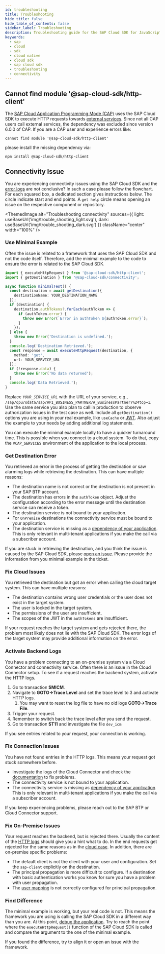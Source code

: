 ```yaml
---
id: troubleshooting
title: Troubleshooting
hide_title: false
hide_table_of_contents: false
sidebar_label: Troubleshooting
description: Troubleshooting guide for the SAP Cloud SDK for JavaScript
keywords:
  - sap
  - cloud
  - sdk
  - cloud native
  - cloud sdk
  - sap cloud sdk
  - troubleshooting
  - connectivity
---
```



## Cannot find module '@sap-cloud-sdk/http-client'

The [SAP Cloud Application Programming Mode (CAP)](https://cap.cloud.sap/docs/) uses the SAP Cloud SDK to execute HTTP requests towards [external services](https://cap.cloud.sap/docs/guides/using-services?q=http-client).
Since not all CAP users call external services, the dependency was excluded since version 6.0.0 of CAP.
If you are a CAP user and experience errors like:

```
cannot find module '@sap-cloud-sdk/http-client'
```

please install the missing dependency via:

```
npm install @sap-cloud-sdk/http-client
```

## Connectivity Issue

You are experiencing connectivity issues using the SAP Cloud SDK and the [error logs](features/error-handling.mdx) are not conclusive?
In such a case please follow the flowchart.
For each squared box, a dedicated section gives instructions below.
The circle indicate start and end points.
A `get help` circle means opening an issue on the respective component or repository.

<ThemedImage
  alt="Troubleshooting connectivity"
  sources={{
    light: useBaseUrl('img/trouble_shooting_light.svg'),
    dark: useBaseUrl('img/trouble_shooting_dark.svg')
  }}
  className="center"
  width="100%"
/>

### Use Minimal Example

Often the issue is related to a framework that uses the SAP Cloud SDK and not the code itself.
Therefore, add the minimal example to the code to ensure the error is related to the SAP Cloud SDK.

<!-- vale off -->

```ts
import { executeHttpRequest } from '@sap-cloud-sdk/http-client';
import { getDestination } from '@sap-cloud-sdk/connectivity';

async function minimalTest() {
  const destination = await getDestination({
    destinationName: YOUR_DESTINATION_NAME
  });
  if (destination) {
    destination.authTokens?.forEach(authToken => {
      if (authToken.error) {
        throw new Error(`Error in authToken ${authToken.error}`);
      }
    });
  } else {
    throw new Error('Destination is undefined.');
  }
  console.log('Destination Retrieved.');
  const response = await executeHttpRequest(destination, {
    method: 'get',
    url: YOUR_SERVICE_URL
  });
  if (!response.data) {
    throw new Error('No data returned');
  }
  console.log('Data Retrieved.');
}
```

<!-- vale on -->

Replace _`YOUR_SERVICE_URL`_ with the URL of your service, e.g., `/sap/opu/odata/sap/API_BUSINESS_PARTNER/A_BusinessPartner?%24top=1`.
Use the same service you also plan to call in production to observe authorization issues in the test case as well.
Include all `getDestination()` options you are using in your real example, like `useCache` or [JWT](./guides/how-to-retrieve-jwt.mdx).
Also adjust the example to your needs by adding additional log statements.

You can execute the minimal example locally to have a quicker turnaround time.
This is possible when you connect to a cloud system.
To do that, copy the `VCAP_SERVICES` environment of the application to the local process.

### Get Destination Error

You retrieved an error in the process of getting the destination or saw alarming logs while retrieving the destination.
This can have multiple reasons:

- The destination name is not correct or the destination is not present in your SAP BTP account.
- The destination has errors in the `authToken` object.
  Adjust the configuration according to the error message until the destination service can receive a token.
- The destination service is not bound to your application.
- For `OnPremise` destinations the connectivity service must be bound to your application.
- The destination service is missing as a [dependency of your application](./tutorials/multi-tenant-application.mdx).
  This is only relevant in multi-tenant applications if you make the call via a subscriber account.

If you are stuck in retrieving the destination, and you think the issue is caused by the SAP Cloud SDK, please [open an issue](https://github.com/SAP/cloud-sdk-js/issues/new/choose).
Please provide the information from you minimal example in the ticket.

### Fix Cloud Issues

You retrieved the destination but got an error when calling the cloud target system.
This can have multiple reasons:

- The destination contains wrong user credentials or the user does not exist in the target system.
- The user is locked in the target system.
- The permissions of the user are insufficient.
- The scopes of the JWT in the `authTokens` are insufficient.

If your request reaches the target system and gets rejected there, the problem most likely does not lie with the SAP Cloud SDK.
The error logs of the target system may provide additional information on the error.

### Activate Backend Logs

You have a problem connecting to an on-premise system via a Cloud Connector and connectivity service.
Often there is an issue in the Cloud Connector setup.
To see if a request reaches the backend system, activate the HTTP logs.

1. Go to transaction **SMICM**.
1. Navigate to **GOTO->Trace Level** and set the trace level to 3 and activate HTTP logs.
   1. You may want to reset the log file to have no old logs **GOTO->Trace File**.
1. Trigger your request.
1. Remember to switch back the trace level after you send the request.
1. Go to transaction **ST11** and investigate the file `dev_icm`

If you see entries related to your request, your connection is working.

### Fix Connection Issues

You have not found entries in the HTTP logs.
This means your request got stuck somewhere before.

- Investigate the logs of the Cloud Connector and check the [documentation](https://help.sap.com/docs/BTP/65de2977205c403bbc107264b8eccf4b/9b6510edf4d844a28f022b3db41f3202.html) to fix problems.
- The connectivity service is not bound to your application.
- The connectivity service is missing as [dependency of your application](./tutorials/multi-tenant-application.mdx).
  This is only relevant in multi-tenant applications if you make the call via a subscriber account.

If you keep experiencing problems, please reach out to the SAP BTP or Cloud Connector support.

### Fix On-Premise Issues

Your request reaches the backend, but is rejected there.
Usually the content of the [HTTP logs](#activate-backend-logs) should give you a hint what to do.
In the end requests get rejected for the same reasons as in the [cloud case](#fix-cloud-issues).
In addition, there are on-premise specific problems:

- The default client is not the client with your user and configuration.
  Set the `sap-client` explicitly on the destination.
- The principal propagation is more difficult to configure.
  If a destination with basic authentication works you know for sure you have a problem with user propagation.
- The [user mapping](https://help.sap.com/docs/SAP_NETWEAVER_AS_ABAP_FOR_SOH_740/d528eef3dca14679bcb47b069aa17a9d/c830fd902dc8473b9e59db1576cc784b.html?version=7.40.16&locale=en-US) is not correctly configured for principal propagation.

### Find Difference

The minimal example is working, but your real code is not.
This means the framework you are using is calling the SAP Cloud SDK in a different way than you are.
At this point, [debug the application](./guides/debug-remote-app.mdx).
Try to reach the point where the `executeHttpRequest()` function of the SAP Cloud SDK is called and compare the argument to the one of the minimal example.

If you found the difference, try to align it or open an issue with the framework.
